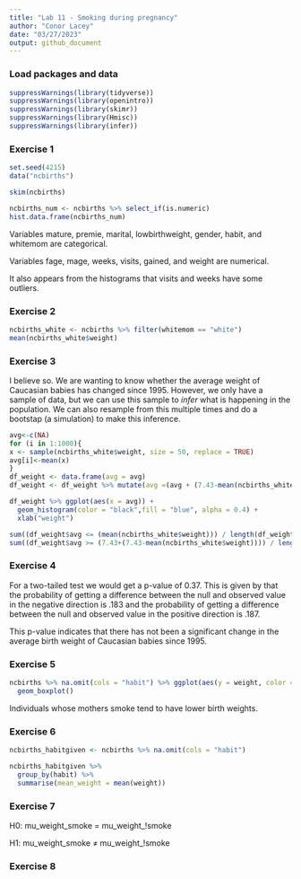 ```yaml
---
title: "Lab 11 - Smoking during pregnancy"
author: "Conor Lacey"
date: "03/27/2023"
output: github_document
---
```


### Load packages and data

```r
suppressWarnings(library(tidyverse)) 
suppressWarnings(library(openintro))
suppressWarnings(library(skimr))
suppressWarnings(library(Hmisc))
suppressWarnings(library(infer))
```

### Exercise 1

```r
set.seed(4215)
data("ncbirths")

skim(ncbirths)

ncbirths_num <- ncbirths %>% select_if(is.numeric)
hist.data.frame(ncbirths_num)
```

Variables mature, premie, marital, lowbirthweight, gender, habit, and whitemom are categorical. 

Variables fage, mage, weeks, visits, gained, and weight are numerical. 

It also appears from the histograms that visits and weeks have some outliers.

### Exercise 2

```r
ncbirths_white <- ncbirths %>% filter(whitemom == "white")
mean(ncbirths_white$weight)
```

### Exercise 3 

I believe so. We are wanting to know whether the average weight of Caucasian babies has changed since 1995. However, we only have a sample of data, but we can use this sample to *infer* what is happening in the population. We can also resample from this multiple times and do a bootstap (a simulation) to make this inference.

```r
avg<-c(NA)
for (i in 1:1000){
x <- sample(ncbirths_white$weight, size = 50, replace = TRUE)
avg[i]<-mean(x)
}
df_weight <- data.frame(avg = avg)
df_weight <- df_weight %>% mutate(avg =(avg + (7.43-mean(ncbirths_white$weight))))

df_weight %>% ggplot(aes(x = avg)) +
  geom_histogram(color = "black",fill = "blue", alpha = 0.4) +
  xlab("weight")

sum((df_weight$avg <= (mean(ncbirths_white$weight))) / length(df_weight$avg)) +
sum((df_weight$avg >= (7.43+(7.43-mean(ncbirths_white$weight)))) / length(df_weight$avg))
```

### Exercise 4 

For a two-tailed test we would get a p-value of 0.37. This is given by that the probability of getting a difference between the null and observed value in the negative direction is .183 and the probability of getting a difference between the null and observed value in the positive direction is .187.

This p-value indicates that there has not been a significant change in the average birth weight of Caucasian babies since 1995.

### Exercise 5

```r
ncbirths %>% na.omit(cols = "habit") %>% ggplot(aes(y = weight, color = habit)) +
  geom_boxplot()
```

Individuals whose mothers smoke tend to have lower birth weights.

### Exercise 6 
```r
ncbirths_habitgiven <- ncbirths %>% na.omit(cols = "habit")

ncbirths_habitgiven %>%
  group_by(habit) %>%
  summarise(mean_weight = mean(weight))
```

### Exercise 7 

H0: mu_weight_smoke = mu_weight_!smoke

H1: mu_weight_smoke ≠ mu_weight_!smoke

### Exercise 8
